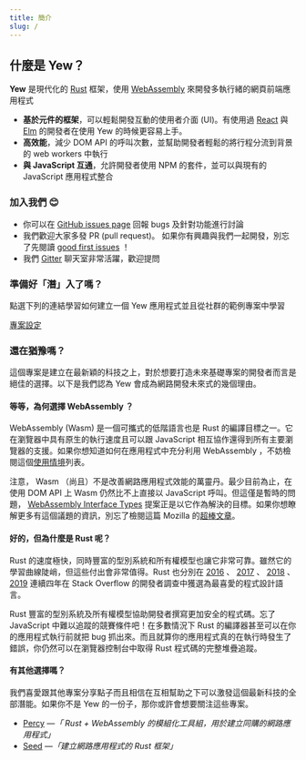 ```yaml
---
title: 簡介
slug: /
---
```


## 什麼是 Yew？

**Yew** 是現代化的 [Rust](https://www.rust-lang.org/) 框架，使用 [WebAssembly](https://webassembly.org/) 來開發多執行緒的網頁前端應用程式

* **基於元件的框架**，可以輕鬆開發互動的使用者介面 \(UI\)。有使用過 [React](https://reactjs.org/) 與 [Elm](https://elm-lang.org/) 的開發者在使用 Yew 的時候更容易上手。
* **高效能**，減少 DOM API 的呼叫次數，並幫助開發者輕鬆的將行程分流到背景的 web workers 中執行
* **與 JavaScript 互通**，允許開發者使用 NPM 的套件，並可以與現有的 JavaScript 應用程式整合

### 加入我們 😊

* 你可以在 [GitHub issues page](https://github.com/yewstack/yew/issues) 回報 bugs 及針對功能進行討論
* 我們歡迎大家多發 PR \(pull request\)。 如果你有興趣與我們一起開發，別忘了先閱讀 [good first issues](https://github.com/yewstack/yew/issues?q=is%3Aopen+is%3Aissue+label%3A%22good+first+issue%22) ！
* 我們 [Gitter](https://gitter.im/yewframework/Lobby) 聊天室非常活躍，歡迎提問

### 準備好「潛」入了嗎？

點選下列的連結學習如何建立一個 Yew 應用程式並且從社群的範例專案中學習

[專案設定](getting-started/project-setup.mdx)

### 還在猶豫嗎？

這個專案是建立在最新穎的科技之上，對於想要打造未來基礎專案的開發者而言是絕佳的選擇。以下是我們認為 Yew 會成為網路開發未來式的幾個理由。

#### 等等，為何選擇 WebAssembly ？

WebAssembly \(Wasm\) 是一個可攜式的低階語言也是 Rust 的編譯目標之一。它在瀏覽器中具有原生的執行速度且可以跟 JavaScript 相互協作還得到所有主要瀏覽器的支援。如果你想知道如何在應用程式中充分利用 WebAssembly ，不妨檢閱這個[使用情境](https://webassembly.org/docs/use-cases/)列表。 

注意， Wasm （尚且）不是改善網路應用程式效能的萬靈丹。最少目前為止，在使用 DOM API 上 Wasm 仍然比不上直接以 JavaScript 呼叫。但這僅是暫時的問題， [WebAssembly Interface Types](https://github.com/WebAssembly/interface-types/blob/master/proposals/interface-types/Explainer.md) 提案正是以它作為解決的目標。如果你想瞭解更多有這個議題的資訊，別忘了檢閱這篇 Mozilla 的[超棒文章](https://hacks.mozilla.org/2019/08/webassembly-interface-types/)。

#### 好的，但為什麼是 Rust 呢？

Rust 的速度極快，同時豐富的型別系統和所有權模型也讓它非常可靠。雖然它的學習曲線陡峭，但這些付出會非常值得。Rust 也分別在 [2016](https://insights.stackoverflow.com/survey/2016#technology-most-loved-dreaded-and-wanted) 、 [2017](https://insights.stackoverflow.com/survey/2017#most-loved-dreaded-and-wanted) 、 [2018](https://insights.stackoverflow.com/survey/2018#technology-_-most-loved-dreaded-and-wanted-languages) 、 [2019](https://insights.stackoverflow.com/survey/2019#technology-_-most-loved-dreaded-and-wanted-languages) 連續四年在 Stack Overflow 的開發者調查中獲選為最喜愛的程式設計語言。

Rust 豐富的型別系統及所有權模型協助開發者撰寫更加安全的程式碼。忘了 JavaScript 中難以追蹤的競賽條件吧！在多數情況下 Rust 的編譯器甚至可以在你的應用程式執行前就把 bug 抓出來。而且就算你的應用程式真的在執行時發生了錯誤，你仍然可以在瀏覽器控制台中取得 Rust 程式碼的完整堆疊追蹤。

#### 有其他選擇嗎？

我們喜愛跟其他專案分享點子而且相信在互相幫助之下可以激發這個最新科技的全部潛能。如果你不是 Yew 的一份子，那你或許會想要關注這些專案。

* [Percy](https://github.com/chinedufn/percy) —_「 Rust + WebAssembly 的模組化工具組，用於建立同購的網路應用程式」_
* [Seed](https://github.com/seed-rs/seed) —_「建立網路應用程式的 Rust 框架」_
